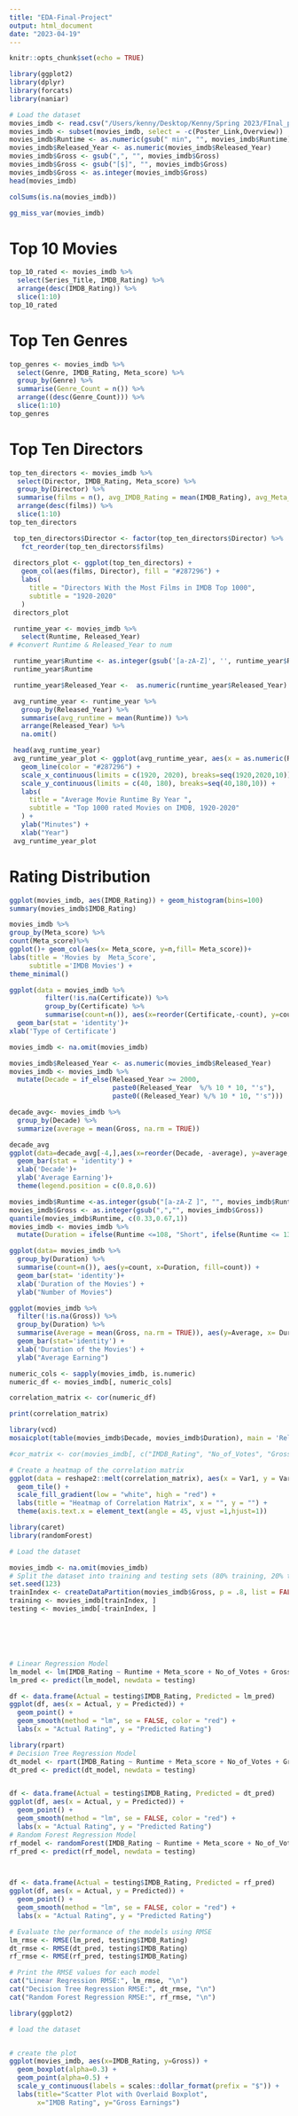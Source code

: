```yaml
---
title: "EDA-Final-Project"
output: html_document
date: "2023-04-19"
---
```


```r
knitr::opts_chunk$set(echo = TRUE)
```

```r
library(ggplot2)
library(dplyr)
library(forcats)
library(naniar)
```


```r
# Load the dataset
movies_imdb <- read.csv("/Users/kenny/Desktop/Kenny/Spring 2023/FInal_project/imdb_top_1000.csv")
movies_imdb <- subset(movies_imdb, select = -c(Poster_Link,Overview))
movies_imdb$Runtime <- as.numeric(gsub(" min", "", movies_imdb$Runtime))
movies_imdb$Released_Year <- as.numeric(movies_imdb$Released_Year)
movies_imdb$Gross <- gsub(",", "", movies_imdb$Gross)
movies_imdb$Gross <- gsub("[$]", "", movies_imdb$Gross)
movies_imdb$Gross <- as.integer(movies_imdb$Gross)
head(movies_imdb)
```

```r
colSums(is.na(movies_imdb))

gg_miss_var(movies_imdb)
```

# Top 10 Movies
```r
top_10_rated <- movies_imdb %>%
  select(Series_Title, IMDB_Rating) %>%
  arrange(desc(IMDB_Rating)) %>%
  slice(1:10)
top_10_rated
```

# Top Ten Genres
```r
top_genres <- movies_imdb %>%
  select(Genre, IMDB_Rating, Meta_score) %>%
  group_by(Genre) %>%
  summarise(Genre_Count = n()) %>%
  arrange((desc(Genre_Count))) %>%
  slice(1:10)
top_genres
```

# Top Ten Directors

```r
top_ten_directors <- movies_imdb %>%
  select(Director, IMDB_Rating, Meta_score) %>%
  group_by(Director) %>%
  summarise(films = n(), avg_IMDB_Rating = mean(IMDB_Rating), avg_Meta_score = mean(Meta_score)) %>%
  arrange(desc(films)) %>%
  slice(1:10)
top_ten_directors
```

```r

 top_ten_directors$Director <- factor(top_ten_directors$Director) %>%
   fct_reorder(top_ten_directors$films)
 
 directors_plot <- ggplot(top_ten_directors) +
   geom_col(aes(films, Director), fill = "#287296") +
   labs(
     title = "Directors With the Most Films in IMDB Top 1000",
     subtitle = "1920-2020"
   ) 
 directors_plot

```

```r
 runtime_year <- movies_imdb %>%
   select(Runtime, Released_Year)
# #convert Runtime & Released_Year to num

 runtime_year$Runtime <- as.integer(gsub('[a-zA-Z]', '', runtime_year$Runtime))
 runtime_year$Runtime

 runtime_year$Released_Year <-  as.numeric(runtime_year$Released_Year)

 avg_runtime_year <- runtime_year %>%
   group_by(Released_Year) %>%
   summarise(avg_runtime = mean(Runtime)) %>%
   arrange(Released_Year) %>%
   na.omit()

 head(avg_runtime_year)
 avg_runtime_year_plot <- ggplot(avg_runtime_year, aes(x = as.numeric(Released_Year), y = as.numeric(avg_runtime))) +
   geom_line(color = "#287296") +
   scale_x_continuous(limits = c(1920, 2020), breaks=seq(1920,2020,10)) +
   scale_y_continuous(limits = c(40, 180), breaks=seq(40,180,10)) +
   labs(
     title = "Average Movie Runtime By Year ",
     subtitle = "Top 1000 rated Movies on IMDB, 1920-2020"
   ) +
   ylab("Minutes") +
   xlab("Year") 
 avg_runtime_year_plot
```

# Rating Distribution

```r
ggplot(movies_imdb, aes(IMDB_Rating)) + geom_histogram(bins=100)
summary(movies_imdb$IMDB_Rating)
```



```r
movies_imdb %>%
group_by(Meta_score) %>%
count(Meta_score)%>%
ggplot()+ geom_col(aes(x= Meta_score, y=n,fill= Meta_score))+
labs(title = 'Movies by  Meta_Score',
     subtitle ='IMDB Movies') +
theme_minimal()
```



```r
ggplot(data = movies_imdb %>%
         filter(!is.na(Certificate)) %>%
         group_by(Certificate) %>%
         summarise(count=n()), aes(x=reorder(Certificate,-count), y=count, fill=Certificate))+
  geom_bar(stat = 'identity')+  
xlab('Type of Certificate')
```


```r
movies_imdb <- na.omit(movies_imdb)

movies_imdb$Released_Year <- as.numeric(movies_imdb$Released_Year)
movies_imdb <- movies_imdb %>%
  mutate(Decade = if_else(Released_Year >= 2000,
                          paste0(Released_Year  %/% 10 * 10, "'s"),
                          paste0((Released_Year) %/% 10 * 10, "'s")))

decade_avg<- movies_imdb %>%
  group_by(Decade) %>%
  summarize(average = mean(Gross, na.rm = TRUE))
```

```r
decade_avg
ggplot(data=decade_avg[-4,],aes(x=reorder(Decade, -average), y=average, fill=Decade)) +
  geom_bar(stat = 'identity') +
  xlab('Decade')+
  ylab('Average Earning')+
  theme(legend.position = c(0.8,0.6))
```

```r
movies_imdb$Runtime <-as.integer(gsub("[a-zA-Z ]", "", movies_imdb$Runtime))
movies_imdb$Gross <- as.integer(gsub(",","", movies_imdb$Gross))
quantile(movies_imdb$Runtime, c(0.33,0.67,1))
movies_imdb <- movies_imdb %>%
  mutate(Duration = ifelse(Runtime <=108, "Short", ifelse(Runtime <= 130, "Medium", "Long")))

ggplot(data= movies_imdb %>%
  group_by(Duration) %>%
  summarise(count=n()), aes(y=count, x=Duration, fill=count)) +
  geom_bar(stat= 'identity')+
  xlab('Duration of the Movies') +
  ylab("Number of Movies")

ggplot(movies_imdb %>%
  filter(!is.na(Gross)) %>%
  group_by(Duration) %>%
  summarise(Average = mean(Gross, na.rm = TRUE)), aes(y=Average, x= Duration, fill= Average)) +
  geom_bar(stat='identity') +
  xlab('Duration of the Movies') +
  ylab("Average Earning")
```
```r
numeric_cols <- sapply(movies_imdb, is.numeric)
numeric_df <- movies_imdb[, numeric_cols]

correlation_matrix <- cor(numeric_df)

print(correlation_matrix)
```

```r
library(vcd)
mosaicplot(table(movies_imdb$Decade, movies_imdb$Duration), main = 'Relation b/w Decade and Duration', xlab = "Decade", ylab = "Duration", col = c("red", "blue", "green"))
```



```r
#cor_matrix <- cor(movies_imdb[, c("IMDB_Rating", "No_of_Votes", "Gross")])

# Create a heatmap of the correlation matrix
ggplot(data = reshape2::melt(correlation_matrix), aes(x = Var1, y = Var2, fill = value)) +
  geom_tile() +
  scale_fill_gradient(low = "white", high = "red") +
  labs(title = "Heatmap of Correlation Matrix", x = "", y = "") +
  theme(axis.text.x = element_text(angle = 45, vjust =1,hjust=1))
```



```r
library(caret)
library(randomForest)

# Load the dataset

movies_imdb <- na.omit(movies_imdb)
# Split the dataset into training and testing sets (80% training, 20% testing)
set.seed(123)
trainIndex <- createDataPartition(movies_imdb$Gross, p = .8, list = FALSE)
training <- movies_imdb[trainIndex, ]
testing <- movies_imdb[-trainIndex, ]






# Linear Regression Model
lm_model <- lm(IMDB_Rating ~ Runtime + Meta_score + No_of_Votes + Gross, data = training)
lm_pred <- predict(lm_model, newdata = testing)

df <- data.frame(Actual = testing$IMDB_Rating, Predicted = lm_pred)
ggplot(df, aes(x = Actual, y = Predicted)) + 
  geom_point() +
  geom_smooth(method = "lm", se = FALSE, color = "red") +
  labs(x = "Actual Rating", y = "Predicted Rating")

library(rpart)
# Decision Tree Regression Model
dt_model <- rpart(IMDB_Rating ~ Runtime + Meta_score + No_of_Votes + Gross, data = training, method = "anova")
dt_pred <- predict(dt_model, newdata = testing)


df <- data.frame(Actual = testing$IMDB_Rating, Predicted = dt_pred)
ggplot(df, aes(x = Actual, y = Predicted)) + 
  geom_point() +
  geom_smooth(method = "lm", se = FALSE, color = "red") +
  labs(x = "Actual Rating", y = "Predicted Rating")
# Random Forest Regression Model
rf_model <- randomForest(IMDB_Rating ~ Runtime + Meta_score + No_of_Votes + Gross, data = training, importance = TRUE)
rf_pred <- predict(rf_model, newdata = testing)



df <- data.frame(Actual = testing$IMDB_Rating, Predicted = rf_pred)
ggplot(df, aes(x = Actual, y = Predicted)) + 
  geom_point() +
  geom_smooth(method = "lm", se = FALSE, color = "red") +
  labs(x = "Actual Rating", y = "Predicted Rating")

# Evaluate the performance of the models using RMSE
lm_rmse <- RMSE(lm_pred, testing$IMDB_Rating)
dt_rmse <- RMSE(dt_pred, testing$IMDB_Rating)
rf_rmse <- RMSE(rf_pred, testing$IMDB_Rating)

# Print the RMSE values for each model
cat("Linear Regression RMSE:", lm_rmse, "\n")
cat("Decision Tree Regression RMSE:", dt_rmse, "\n")
cat("Random Forest Regression RMSE:", rf_rmse, "\n")
```

```r
library(ggplot2)

# load the dataset


# create the plot
ggplot(movies_imdb, aes(x=IMDB_Rating, y=Gross)) +
  geom_boxplot(alpha=0.3) +
  geom_point(alpha=0.5) +
  scale_y_continuous(labels = scales::dollar_format(prefix = "$")) +
  labs(title="Scatter Plot with Overlaid Boxplot", 
       x="IMDB Rating", y="Gross Earnings")

```

